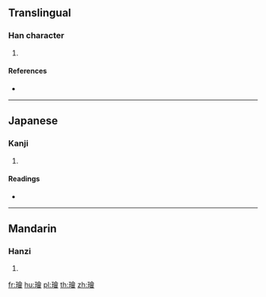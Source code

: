 ==Translingual==

===Han character===
{{Han char|rn=96|rad=玉|as=13|sn=17|four=18166|canj=MGOMA}}

# {{defn|Han|sort=玉13}}

====References====
* {{Han ref|kx=0743.140|dkj=21284|dj=1152.110|hdz=21142.030|uh=74AF|ud=29871|bh=ED6E|bd=60782}}

----

==Japanese==

===Kanji===
{{ja-kanji|grade=|rs=玉13}}

# {{defn|lang=ja|sort=玉13}}

====Readings====
* {{ja-readings|on=[[かい]] (kai), [[え]] (e), [[け]] (ke)|kun=[[かざり]] (kazari)|nanori=}}

----

==Mandarin==

===Hanzi===
{{cmn-hanzi|pin=[[huì]] ([[hui4]])|wg=hui<sup>4</sup>}}

# {{defn|lang=cmn|sort=玉13}}

[[fr:璯]]
[[hu:璯]]
[[pl:璯]]
[[th:璯]]
[[zh:璯]]